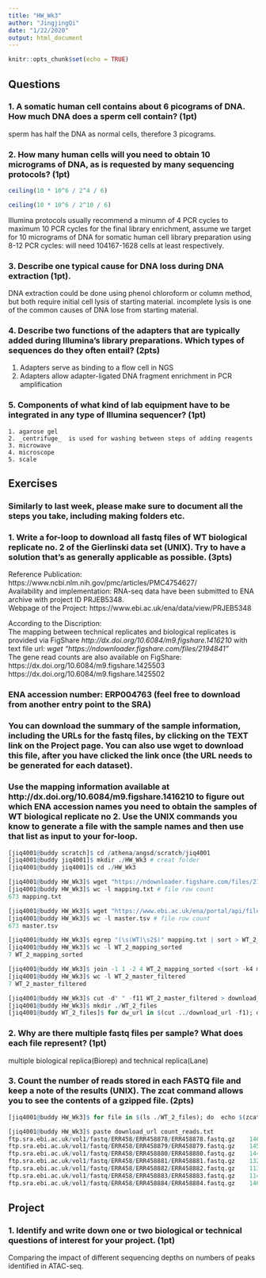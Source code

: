 ```yaml
---
title: "HW_Wk3"
author: "JingjingQi"
date: "1/22/2020"
output: html_document
---
```


```r
knitr::opts_chunk$set(echo = TRUE)
```

## Questions  

### 1. A somatic human cell contains about 6 picograms of DNA. How much DNA does a sperm cell contain? (1pt)  

sperm has half the DNA as normal cells, therefore 3 picograms.  

### 2. How many human cells will you need to obtain 10 micrograms of DNA, as is requested by many sequencing protocols? (1pt)  

```r
ceiling(10 * 10^6 / 2^4 / 6) 

ceiling(10 * 10^6 / 2^10 / 6) 
```
Illumina protocols usually recommend a minumn of 4 PCR cycles to maximum 10 PCR cycles for the final library enrichment, assume we target for 10 micrograms of DNA for somatic human cell library preparation using 8-12 PCR cycles: will need 104167-1628 cells at least respectively.   

### 3. Describe one typical cause for DNA loss during DNA extraction (1pt).   

DNA extraction could be done using phenol chloroform or column method, but both require initial cell lysis of starting material. incomplete lysis is one of the common causes of DNA lose from starting material.  

### 4. Describe two functions of the adapters that are typically added during Illumina’s library preparations. Which types of sequences do they often entail? (2pts)  

1. Adapters serve as binding to a flow cell in NGS  
2. Adapters allow adapter-ligated DNA fragment enrichment in PCR amplification  

### 5. Components of what kind of lab equipment have to be integrated in any type of Illumina sequencer? (1pt)  
    1. agarose gel  
    2. _centrifuge_  is used for washing between steps of adding reagents  
    3. microwave  
    4. microscope  
    5. scale  

## Exercises  
### Similarly to last week, please make sure to document all the steps you take, including making folders etc.  

### 1. Write a for-loop to download all fastq files of WT biological replicate no. 2 of the Gierlinski data set (UNIX). Try to have a solution that’s as generally applicable as possible. (3pts)  


Reference Publication: https://www.ncbi.nlm.nih.gov/pmc/articles/PMC4754627/  
Availability and implementation: RNA-seq data have been submitted to ENA archive with project ID PRJEB5348.  
Webpage of the Project: https://www.ebi.ac.uk/ena/data/view/PRJEB5348  

According to the Discription:  
The mapping between technical replicates and biological replicates is provided via FigShare *http://dx.doi.org/10.6084/m9.figshare.1416210* with text file url: *wget "https://ndownloader.figshare.com/files/2194841"*   
The gene read counts are also available on FigShare: https://dx.doi.org/10.6084/m9.figshare.1425503  
https://dx.doi.org/10.6084/m9.figshare.1425502  


### ENA accession number: ERP004763 (feel free to download from another entry point to the SRA)
### You can download the summary of the sample information, including the URLs for the fastq files, by clicking on the TEXT link on the Project page. You can also use wget to download this file, after you have clicked the link once (the URL needs to be generated for each dataset).  
### Use the mapping information available at http://dx.doi.org/10.6084/m9.figshare.1416210 to figure out which ENA accession names you need to obtain the samples of WT biological replicate no 2. Use the UNIX commands you know to generate a file with the sample names and then use that list as input to your for-loop.  

```r
[jiq4001@buddy scratch]$ cd /athena/angsd/scratch/jiq4001 
[jiq4001@buddy jiq4001]$ mkdir ./HW_Wk3 # creat folder
[jiq4001@buddy jiq4001]$ cd ./HW_Wk3

[jiq4001@buddy HW_Wk3]$ wget "https://ndownloader.figshare.com/files/2194841" -O mapping.txt  # mapping file
[jiq4001@buddy HW_Wk3]$ wc -l mapping.txt # file row count 
673 mapping.txt

[jiq4001@buddy HW_Wk3]$ wget "https://www.ebi.ac.uk/ena/portal/api/filereport?accession=PRJEB5348&result=read_run&fields=study_accession,sample_accession,experiment_accession,run_accession,tax_id,scientific_name,fastq_ftp,submitted_ftp,sra_ftp&format=tsv&download=true" -O master.tsv #master file with urls
[jiq4001@buddy HW_Wk3]$ wc -l master.tsv # file row count 
673 master.tsv

[jiq4001@buddy HW_Wk3]$ egrep "(\s(WT)\s2$)" mapping.txt | sort > WT_2_mapping_sorted  #filter WT rep2 from mapping and sorted 
[jiq4001@buddy HW_Wk3]$ wc -l WT_2_mapping_sorted
7 WT_2_mapping_sorted

[jiq4001@buddy HW_Wk3]$ join -1 1 -2 4 WT_2_mapping_sorted <(sort -k4 master.tsv) > WT_2_master_filtered # join with master save to new file
[jiq4001@buddy HW_Wk3]$ wc -l WT_2_master_filtered
7 WT_2_master_filtered

[jiq4001@buddy HW_Wk3]$ cut -d" " -f11 WT_2_master_filtered > download_url # extract field with url
[jiq4001@buddy HW_Wk3]$ mkdir ./WT_2_files
[jiq4001@buddy WT_2_files]$ for dw_url in $(cut ../download_url -f1); do wget ${dw_url}; done # download fastq.gz to folder

```

### 2. Why are there multiple fastq files per sample? What does each file represent? (1pt)  

multiple biological replica(Biorep) and technical replica(Lane)  

### 3. Count the number of reads stored in each FASTQ file and keep a note of the results (UNIX). The zcat command allows you to see the contents of a gzipped file. (2pts)  

```r
[jiq4001@buddy HW_Wk3]$ for file in $(ls ./WT_2_files); do  echo $(zcat ./WT_2_files/${file} | wc -l)/4|bc >> ./count_reads.txt; done 

[jiq4001@buddy HW_Wk3]$ paste download_url count_reads.txt 
ftp.sra.ebi.ac.uk/vol1/fastq/ERR458/ERR458878/ERR458878.fastq.gz	1467569
ftp.sra.ebi.ac.uk/vol1/fastq/ERR458/ERR458879/ERR458879.fastq.gz	1450012
ftp.sra.ebi.ac.uk/vol1/fastq/ERR458/ERR458880/ERR458880.fastq.gz	1441569
ftp.sra.ebi.ac.uk/vol1/fastq/ERR458/ERR458881/ERR458881.fastq.gz	1321748
ftp.sra.ebi.ac.uk/vol1/fastq/ERR458/ERR458882/ERR458882.fastq.gz	1131784
ftp.sra.ebi.ac.uk/vol1/fastq/ERR458/ERR458883/ERR458883.fastq.gz	1140688
ftp.sra.ebi.ac.uk/vol1/fastq/ERR458/ERR458884/ERR458884.fastq.gz	1461646

```

## Project  
### 1. Identify and write down one or two biological or technical questions of interest for your project. (1pt)  

Comparing the impact of different sequencing depths on numbers of peaks identified in ATAC-seq.  
